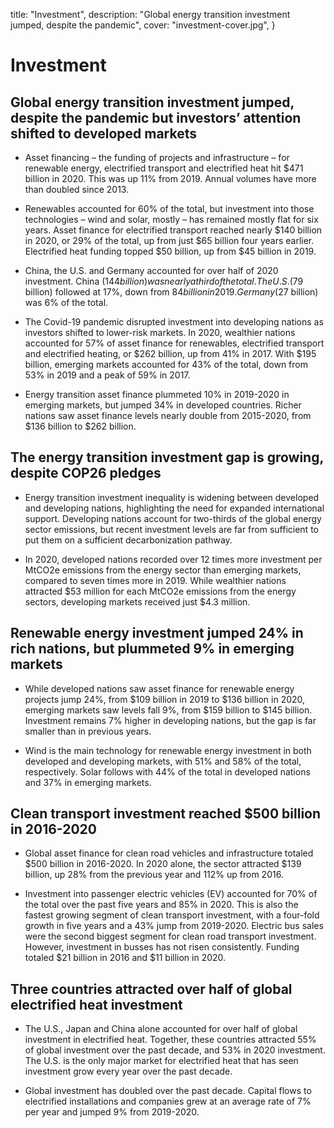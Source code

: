   title: "Investment",
  description: "Global energy transition investment jumped, despite the pandemic",
  cover: "investment-cover.jpg",
}



# Investment

## Global energy transition investment jumped, despite the pandemic but investors’ attention shifted to developed markets

* Asset financing – the funding of projects and infrastructure – for renewable energy, electrified transport and electrified heat hit $471 billion in 2020. This was up 11% from 2019. Annual volumes have more than doubled since 2013.

* Renewables accounted for 60% of the total, but investment into those technologies – wind and solar, mostly – has remained mostly flat for six years. Asset finance for electrified transport reached nearly $140 billion in 2020, or 29% of the total, up from just $65 billion four years earlier. Electrified heat funding topped $50 billion, up from $45 billion in 2019.

* China, the U.S. and Germany accounted for over half of 2020 investment. China ($144 billion) was nearly a third of the total. The U.S. ($79 billion) followed at 17%, down from $84 billion in 2019. Germany ($27 billion) was 6% of the total.

* The Covid-19 pandemic disrupted investment into developing nations as investors shifted to lower-risk markets. In 2020, wealthier nations accounted for 57% of asset finance for renewables, electrified transport and electrified heating, or $262 billion, up from 41% in 2017. With $195 billion, emerging markets accounted for 43% of the total, down from 53% in 2019 and a peak of 59% in 2017.

* Energy transition asset finance plummeted 10% in 2019-2020 in emerging markets, but jumped 34% in developed countries. Richer nations saw asset finance levels nearly double from 2015-2020, from $136 billion to $262 billion.

## The energy transition investment gap is growing, despite COP26 pledges

* Energy transition investment inequality is widening between developed and developing nations, highlighting the need for expanded international support. Developing nations account for two-thirds of the global energy sector emissions, but recent investment levels are far from sufficient to put them on a sufficient decarbonization pathway.

* In 2020, developed nations recorded over 12 times more investment per MtCO2e emissions from the energy sector than emerging markets, compared to seven times more in 2019. While wealthier nations attracted $53 million for each MtCO2e emissions from the energy sectors, developing markets received just $4.3 million.

## Renewable energy investment jumped 24% in rich nations, but plummeted 9% in emerging markets

* While developed nations saw asset finance for renewable energy projects jump 24%, from $109 billion in 2019 to $136 billion in 2020, emerging markets saw levels fall 9%, from $159 billion to  $145 billion. Investment remains 7% higher in developing nations, but the gap is far smaller than in previous years.

* Wind is the main technology for renewable energy investment in both developed and developing markets, with 51% and 58% of the total, respectively. Solar follows with 44% of the total in developed nations and 37% in emerging markets.

## Clean transport investment reached $500 billion in 2016-2020

* Global asset finance for clean road vehicles and infrastructure totaled $500 billion in 2016-2020. In 2020 alone, the sector attracted $139 billion, up 28% from the previous year and 112% up from 2016.

* Investment into passenger electric vehicles (EV) accounted for 70% of the total over the past five years and 85% in 2020. This is also the fastest growing segment of clean transport investment, with a four-fold growth in five years and a 43% jump from 2019-2020. Electric bus sales were the second biggest segment for clean road transport investment. However, investment in busses has not risen consistently. Funding totaled $21 billion in 2016 and $11 billion in 2020.

## Three countries attracted over half of global electrified heat investment

* The U.S., Japan and China alone accounted for over half of global investment in electrified heat. Together, these countries attracted 55% of global investment over the past decade, and 53% in 2020 investment. The U.S. is the only major market for electrified heat that has seen investment grow every year over the past decade.

* Global investment has doubled over the past decade. Capital flows to electrified installations and companies grew at an average rate of 7% per year and jumped 9% from 2019-2020.
